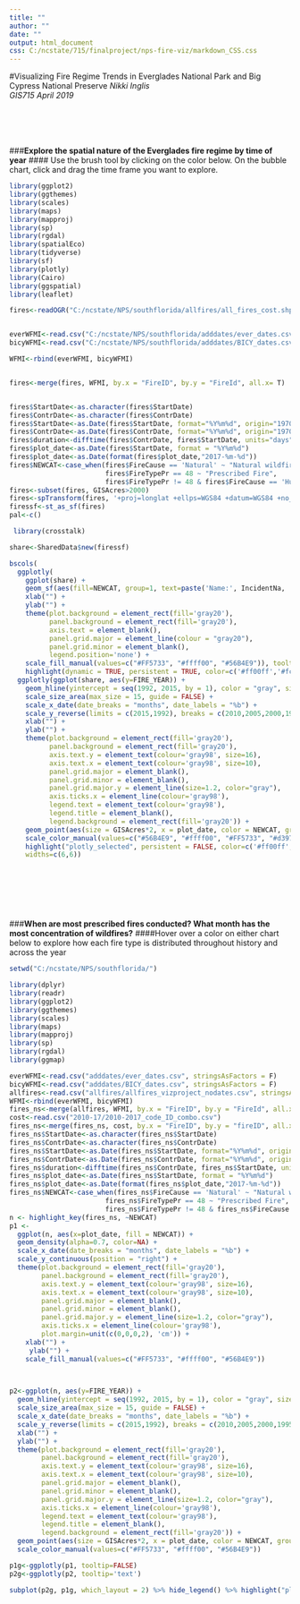 ```yaml
---
title: ""
author: ""
date: ""
output: html_document
css: C:/ncstate/715/finalproject/nps-fire-viz/markdown_CSS.css
---
```


<style type="text/css">
.main-container {
  max-width: 1800px;
  margin-left: auto;
  margin-right: auto;
}
</style>

#Visualizing Fire Regime Trends in Everglades National Park and Big Cypress National Preserve
_Nikki Inglis_  
_GIS715 April 2019_    
\  
\    
\    
\   
\  
\  
\  
\  

     
###**Explore the spatial nature of the Everglades fire regime by time of year** 
#### Use the brush tool by clicking on the color below. On the bubble chart, click and drag the time frame you want to explore.  
```r
library(ggplot2)
library(ggthemes)
library(scales)
library(maps)
library(mapproj)
library(sp)
library(rgdal)
library(spatialEco)
library(tidyverse)
library(sf)
library(plotly)
library(Cairo)
library(ggspatial)
library(leaflet)

fires<-readOGR("C:/ncstate/NPS/southflorida/allfires/all_fires_cost.shp")


everWFMI<-read.csv("C:/ncstate/NPS/southflorida/adddates/ever_dates.csv", stringsAsFactors = F)
bicyWFMI<-read.csv("C:/ncstate/NPS/southflorida/adddates/BICY_dates.csv", stringsAsFactors = F)

WFMI<-rbind(everWFMI, bicyWFMI)


fires<-merge(fires, WFMI, by.x = "FireID", by.y = "FireId", all.x= T)


fires$StartDate<-as.character(fires$StartDate)
fires$ContrDate<-as.character(fires$ContrDate)
fires$StartDate<-as.Date(fires$StartDate, format="%Y%m%d", origin="1970-01-01")
fires$ContrDate<-as.Date(fires$ContrDate, format="%Y%m%d", origin="1970-01-01")
fires$duration<-difftime(fires$ContrDate, fires$StartDate, units="days")
fires$plot_date<-as.Date(fires$StartDate, format = "%Y%m%d")
fires$plot_date<-as.Date(format(fires$plot_date,"2017-%m-%d"))
fires$NEWCAT<-case_when(fires$FireCause == 'Natural' ~ "Natural wildfire",
                        fires$FireTypePr == 48 ~ "Prescribed Fire",
                        fires$FireTypePr != 48 & fires$FireCause == 'Human' ~ "Human-caused wildfire")
fires<-subset(fires, GISAcres>2000)
fires<-spTransform(fires, '+proj=longlat +ellps=WGS84 +datum=WGS84 +no_defs')
firessf<-st_as_sf(fires)
pal<-c()
```

```r
 library(crosstalk)

share<-SharedData$new(firessf)

bscols(
  ggplotly(
    ggplot(share) + 
    geom_sf(aes(fill=NEWCAT, group=1, text=paste('Name:', IncidentNa, '<br>Type:', NEWCAT, '<br>Date:', format(StartDate, "%b %d %Y"), '<br>Duration:', duration, "days")), alpha=0.5) +
    xlab("") +
    ylab("") +
    theme(plot.background = element_rect(fill='gray20'), 
          panel.background = element_rect(fill='gray20'), 
          axis.text = element_blank(),
          panel.grid.major = element_line(colour = "gray20"),   
          panel.grid.minor = element_blank(),
          legend.position='none') +
    scale_fill_manual(values=c("#FF5733", "#ffff00", "#56B4E9")), tooltip="text") %>%
    highlight(dynamic = TRUE, persistent = TRUE, color=c('#ff00ff','#fce897','#e98756', '#33ffc2')),
  ggplotly(ggplot(share, aes(y=FIRE_YEAR)) +
    geom_hline(yintercept = seq(1992, 2015, by = 1), color = "gray", size = 0.04) +
    scale_size_area(max_size = 15, guide = FALSE) +
    scale_x_date(date_breaks = "months", date_labels = "%b") +
    scale_y_reverse(limits = c(2015,1992), breaks = c(2010,2005,2000,1995)) +
    xlab("") +
    ylab("") +
    theme(plot.background = element_rect(fill='gray20'), 
          panel.background = element_rect(fill='gray20'), 
          axis.text.y = element_text(colour='gray98', size=16),
          axis.text.x = element_text(colour='gray98', size=10),
          panel.grid.major = element_blank(),   
          panel.grid.minor = element_blank(),
          panel.grid.major.y = element_line(size=1.2, color="gray"),
          axis.ticks.x = element_line(colour='gray98'),
          legend.text = element_text(colour='gray98'),
          legend.title = element_blank(),
          legend.background = element_rect(fill='gray20')) +
    geom_point(aes(size = GISAcres*2, x = plot_date, color = NEWCAT, group=1, text=paste('Name:', IncidentNa, '<br>Type:', NEWCAT, '<br>Date:', format(StartDate, "%b %d %Y"), '<br>Duration:', duration, "days")), alpha=0.5) +
    scale_color_manual(values=c("#56B4E9", "#ffff00", "#FF5733", "#d397fc")), tooltip="text") %>%
    highlight("plotly_selected", persistent = FALSE, color=c('#ff00ff','#fce897','#e98756', '#33ffc2')),
    widths=c(6,6))
```

&nbsp;

&nbsp;

&nbsp;


###**When are most prescribed fires conducted? What month has the most concentration of wildfires?**
####Hover over a color on either chart below to explore how each fire type is distributed throughout history and across the year
```r
setwd("C:/ncstate/NPS/southflorida/")

library(dplyr)
library(readr)
library(ggplot2)
library(ggthemes)
library(scales)
library(maps)
library(mapproj)
library(sp)
library(rgdal)
library(ggmap)

everWFMI<-read.csv("adddates/ever_dates.csv", stringsAsFactors = F)
bicyWFMI<-read.csv("adddates/BICY_dates.csv", stringsAsFactors = F)
allfires<-read.csv("allfires/allfires_vizproject_nodates.csv", stringsAsFactors = F)
WFMI<-rbind(everWFMI, bicyWFMI)
fires_ns<-merge(allfires, WFMI, by.x = "FireID", by.y = "FireId", all.x= T)
cost<-read.csv("2010-17/2010-2017_code_ID_combo.csv")
fires_ns<-merge(fires_ns, cost, by.x = "FireID", by.y = "fireID", all.x=T)
fires_ns$StartDate<-as.character(fires_ns$StartDate)
fires_ns$ContrDate<-as.character(fires_ns$ContrDate)
fires_ns$StartDate<-as.Date(fires_ns$StartDate, format="%Y%m%d", origin="1970-01-01")
fires_ns$ContrDate<-as.Date(fires_ns$ContrDate, format="%Y%m%d", origin="1970-01-01")
fires_ns$duration<-difftime(fires_ns$ContrDate, fires_ns$StartDate, units="days")
fires_ns$plot_date<-as.Date(fires_ns$StartDate, format = "%Y%m%d")
fires_ns$plot_date<-as.Date(format(fires_ns$plot_date,"2017-%m-%d"))
fires_ns$NEWCAT<-case_when(fires_ns$FireCause == 'Natural' ~ "Natural wildfire",
                        fires_ns$FireTypePr == 48 ~ "Prescribed Fire",
                        fires_ns$FireTypePr != 48 & fires_ns$FireCause == 'Human' ~ "Human-caused wildfire")
n <- highlight_key(fires_ns, ~NEWCAT)
p1 <- 
  ggplot(n, aes(x=plot_date, fill = NEWCAT)) + 
  geom_density(alpha=0.7, color=NA) +
  scale_x_date(date_breaks = "months", date_labels = "%b") +
  scale_y_continuous(position = "right") +
  theme(plot.background = element_rect(fill='gray20'), 
        panel.background = element_rect(fill='gray20'), 
        axis.text.y = element_text(colour='gray98', size=16),
        axis.text.x = element_text(colour='gray98', size=10),
        panel.grid.major = element_blank(),   
        panel.grid.minor = element_blank(),
        panel.grid.major.y = element_line(size=1.2, color="gray"),
        axis.ticks.x = element_line(colour='gray98'),
        plot.margin=unit(c(0,0,0,2), 'cm')) +
    xlab("") +
     ylab("") +
    scale_fill_manual(values=c("#FF5733", "#ffff00", "#56B4E9"))

  

p2<-ggplot(n, aes(y=FIRE_YEAR)) +
  geom_hline(yintercept = seq(1992, 2015, by = 1), color = "gray", size = 0.04) +
  scale_size_area(max_size = 15, guide = FALSE) +
  scale_x_date(date_breaks = "months", date_labels = "%b") +
  scale_y_reverse(limits = c(2015,1992), breaks = c(2010,2005,2000,1995)) +
  xlab("") +
  ylab("") +
  theme(plot.background = element_rect(fill='gray20'), 
        panel.background = element_rect(fill='gray20'), 
        axis.text.y = element_text(colour='gray98', size=16),
        axis.text.x = element_text(colour='gray98', size=10),
        panel.grid.major = element_blank(),   
        panel.grid.minor = element_blank(),
        panel.grid.major.y = element_line(size=1.2, color="gray"),
        axis.ticks.x = element_line(colour='gray98'),
        legend.text = element_text(colour='gray98'),
        legend.title = element_blank(),
        legend.background = element_rect(fill='gray20')) +
  geom_point(aes(size = GISAcres*2, x = plot_date, color = NEWCAT, group=1, text=paste('Name:', IncidentNa, '<br>Type:', NEWCAT, '<br>Date:', format(StartDate, "%b %d %Y"), '<br>Duration:', duration, "days")), alpha=0.5) +
  scale_color_manual(values=c("#FF5733", "#ffff00", "#56B4E9"))

p1g<-ggplotly(p1, tooltip=FALSE)
p2g<-ggplotly(p2, tooltip='text')

subplot(p2g, p1g, which_layout = 2) %>% hide_legend() %>% highlight("plotly_hover")
```




